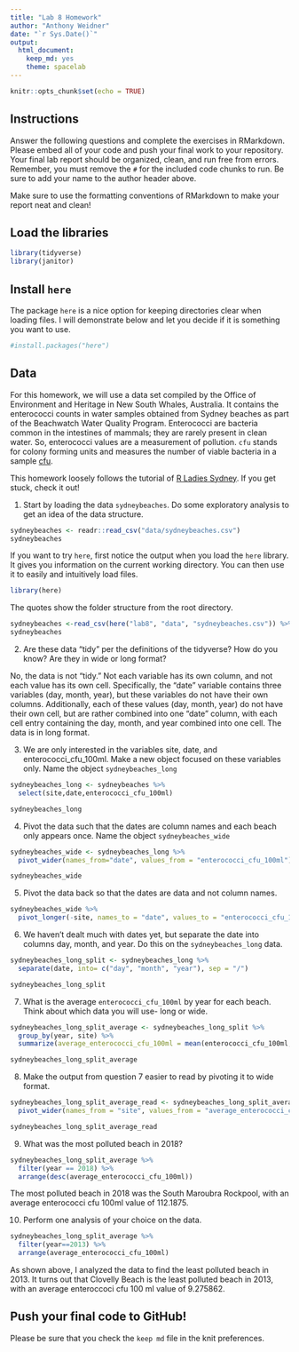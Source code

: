```yaml
---
title: "Lab 8 Homework"
author: "Anthony Weidner"
date: "`r Sys.Date()`"
output:
  html_document: 
    keep_md: yes
    theme: spacelab
---
```


```r
knitr::opts_chunk$set(echo = TRUE)
```

## Instructions
Answer the following questions and complete the exercises in RMarkdown. Please embed all of your code and push your final work to your repository. Your final lab report should be organized, clean, and run free from errors. Remember, you must remove the `#` for the included code chunks to run. Be sure to add your name to the author header above.  

Make sure to use the formatting conventions of RMarkdown to make your report neat and clean!  

## Load the libraries
```r
library(tidyverse)
library(janitor)
``` 

## Install `here`
The package `here` is a nice option for keeping directories clear when loading files. I will demonstrate below and let you decide if it is something you want to use.  
```r
#install.packages("here")
```

## Data
For this homework, we will use a data set compiled by the Office of Environment and Heritage in New South Whales, Australia. It contains the enterococci counts in water samples obtained from Sydney beaches as part of the Beachwatch Water Quality Program. Enterococci are bacteria common in the intestines of mammals; they are rarely present in clean water. So, enterococci values are a measurement of pollution. `cfu` stands for colony forming units and measures the number of viable bacteria in a sample [cfu](https://en.wikipedia.org/wiki/Colony-forming_unit).   

This homework loosely follows the tutorial of [R Ladies Sydney](https://rladiessydney.org/). If you get stuck, check it out!  

1. Start by loading the data `sydneybeaches`. Do some exploratory analysis to get an idea of the data structure.
```r
sydneybeaches <- readr::read_csv("data/sydneybeaches.csv")
sydneybeaches
```

If you want to try `here`, first notice the output when you load the `here` library. It gives you information on the current working directory. You can then use it to easily and intuitively load files.
```r
library(here)
```

The quotes show the folder structure from the root directory.
```r
sydneybeaches <-read_csv(here("lab8", "data", "sydneybeaches.csv")) %>% janitor::clean_names()
sydneybeaches
```


2. Are these data "tidy" per the definitions of the tidyverse? How do you know? Are they in wide or long format?

No, the data is not "tidy." Not each variable has its own column, and not each value has its own cell. Specifically, the "date" variable contains three variables (day, month, year), but these variables do not have their own columns. Additionally, each of these values (day, month, year) do not have their own cell, but are rather combined into one "date" column, with each cell entry containing the day, month, and year combined into one cell. The data is in long format. 


3. We are only interested in the variables site, date, and enterococci_cfu_100ml. Make a new object focused on these variables only. Name the object `sydneybeaches_long`

```r
sydneybeaches_long <- sydneybeaches %>%
  select(site,date,enterococci_cfu_100ml)

sydneybeaches_long
```


4. Pivot the data such that the dates are column names and each beach only appears once. Name the object `sydneybeaches_wide`

```r
sydneybeaches_wide <- sydneybeaches_long %>%
  pivot_wider(names_from="date", values_from = "enterococci_cfu_100ml")

sydneybeaches_wide
```


5. Pivot the data back so that the dates are data and not column names.

```r
sydneybeaches_wide %>%
  pivot_longer(-site, names_to = "date", values_to = "enterococci_cfu_100ml")
```



6. We haven't dealt much with dates yet, but separate the date into columns day, month, and year. Do this on the `sydneybeaches_long` data.

```r
sydneybeaches_long_split <- sydneybeaches_long %>%
  separate(date, into= c("day", "month", "year"), sep = "/")

sydneybeaches_long_split
```


7. What is the average `enterococci_cfu_100ml` by year for each beach. Think about which data you will use- long or wide.

```r
sydneybeaches_long_split_average <- sydneybeaches_long_split %>%
  group_by(year, site) %>%
  summarize(average_enterococci_cfu_100ml = mean(enterococci_cfu_100ml, na.rm=T))

sydneybeaches_long_split_average

```


8. Make the output from question 7 easier to read by pivoting it to wide format.

```r
sydneybeaches_long_split_average_read <- sydneybeaches_long_split_average %>%
  pivot_wider(names_from = "site", values_from = "average_enterococci_cfu_100ml")

sydneybeaches_long_split_average_read
```



9. What was the most polluted beach in 2018?

```r
sydneybeaches_long_split_average %>%
  filter(year == 2018) %>%
  arrange(desc(average_enterococci_cfu_100ml))
```

The most polluted beach in 2018 was the South Maroubra Rockpool, with an average enterococci cfu 100ml value of 112.1875. 

10. Perform one analysis of your choice on the data.

```r
sydneybeaches_long_split_average %>%
  filter(year==2013) %>%
  arrange(average_enterococci_cfu_100ml)
```

As shown above, I analyzed the data to find the least polluted beach in 2013. It turns out that Clovelly Beach is the least polluted beach in 2013, with an average enteroccoci cfu 100 ml value of 9.275862. 

## Push your final code to GitHub!
Please be sure that you check the `keep md` file in the knit preferences.   